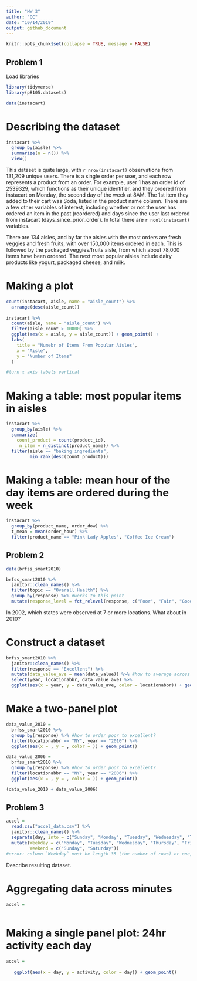 ```yaml
---
title: "HW 3"
author: "CC"
date: "10/14/2019"
output: github_document
---
```


```r
knitr::opts_chunk$set(collapse = TRUE, message = FALSE)
```

## Problem 1

Load libraries
```r
library(tidyverse)
library(p8105.datasets)

data(instacart)
```

# Describing the dataset

```r
instacart %>%
  group_by(aisle) %>%
  summarize(n = n()) %>%
  view()
```

This dataset is quite large, with `r nrow(instacart)` observations from 131,209 unique users. There is a single order per user, and each row represents a product from an order. For example, user 1 has an order id of 2539329, which functions as their unique identifier, and they ordered from instacart on Monday, the second day of the week at 8AM. The 1st item they added to their cart was Soda, listed in the product name column. There are a few other variables of interest, including whether or not the user has ordered an item in the past (reordered) and days since the user last ordered from instacart (days_since_prior_order). In total there are `r ncol(instacart)` variables.

There are 134 aisles, and by far the aisles with the most orders are fresh veggies and fresh fruits, with over 150,000 items ordered in each. This is followed by the packaged veggies/fruits aisle, from which about 78,000 items have been ordered. The next most popular aisles include dairy products like yogurt, packaged cheese, and milk.

# Making a plot

```r
count(instacart, aisle, name = "aisle_count") %>%
  arrange(desc(aisle_count))
  
instacart %>%
  count(aisle, name = "aisle_count") %>%
  filter(aisle_count > 10000) %>%
  ggplot(aes(x = aisle, y = aisle_count)) + geom_point() +
  labs(
    title = "Numebr of Items From Popular Aisles",
    x = "Aisle",
    y = "Number of Items"
  )

#turn x axis labels vertical
```

# Making a table: most popular items in aisles

```r
instacart %>%
  group_by(aisle) %>%
  summarize(
    count_product = count(product_id),
     n_item = n_distinct(product_name)) %>%
  filter(aisle == "baking ingredients",
         min_rank(desc(count_product)))
```

# Making a table: mean hour of the day items are ordered during the week

```r
instacart %>%
  group_by(product_name, order_dow) %>%
  t_mean = mean(order_hour) %>%
  filter(product_name == "Pink Lady Apples", "Coffee Ice Cream")
```

## Problem 2

```r
data(brfss_smart2010)

brfss_smart2010 %>%
  janitor::clean_names() %>%
  filter(topic == "Overall Health") %>%
  group_by(response) %>% #works to this point
  mutate(response_level = fct_relevel(response, c("Poor", "Fair", "Good", "Very good", "Excellent")))
```

In 2002, which states were observed at 7 or more locations. What about in 2010?

# Construct a dataset

```r
brfss_smart2010 %>%
  janitor::clean_names() %>%
  filter(response == "Excellent") %>%
  mutate(data_value_ave = mean(data_value)) %>% #how to average across a state??
  select(year, locationabbr, data_value_ave) %>%
  ggplot(aes(x = year, y = data_value_ave, color = locationabbr)) + geom_point() + geom_line(locationabbr)
```

# Make a two-panel plot

```r
data_value_2010 = 
  brfss_smart2010 %>%
  group_by(response) %>% #how to order poor to excellent?
  filter(locationabbr == "NY", year == "2010") %>%
  ggplot(aes(x = , y = , color = )) + geom_point()

data_value_2006 =
  brfss_smart2010 %>%
  group_by(response) %>% #how to order poor to excellent?
  filter(locationabbr == "NY", year == "2006") %>%
  ggplot(aes(x = , y = , color = )) + geom_point()

(data_value_2010 + data_value_2006)
```

## Problem 3

```r
accel = 
  read.csv("accel_data.csv") %>%
  janitor::clean_names() %>%
  separate(day, into = c("Sunday", "Monday", "Tuesday", "Wednesday", "Thursday", "Friday", "Saturday"), convert = TRUE) %>%
  mutate(Weekday = c("Monday", "Tuesday", "Wednesday", "Thursday", "Friday"),
         Weekend = c("Sunday", "Saturday"))
#error: column `Weekday` must be length 35 (the number of rows) or one, not 5
```

Describe resulting dataset.


# Aggregating data across minutes

```r
accel = 
  
```

# Making a single panel plot: 24hr activity each day

```r
accel = 
  
   ggplot(aes(x = day, y = activity, color = day)) + geom_point()
```

